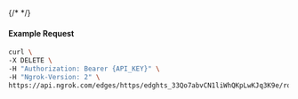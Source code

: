 {/* <!-- Code generated for API Clients. DO NOT EDIT. --> */}

#### Example Request
```bash
curl \
-X DELETE \
-H "Authorization: Bearer {API_KEY}" \
-H "Ngrok-Version: 2" \
https://api.ngrok.com/edges/https/edghts_33Qo7abvCN1liWhQKpLwKJq3K9e/routes/edghtsrt_33Qo7i0p0QFKfLf2q6DrYXWgLzD/ip_restriction
```